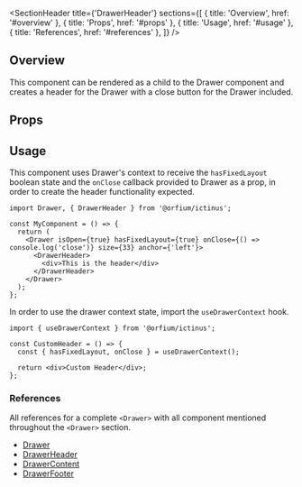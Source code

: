 
<Meta title="Updated Components/Drawer/DrawerHeader" />

<SectionHeader
  title={'DrawerHeader'}
  sections={[
    { title: 'Overview', href: '#overview' },
    { title: 'Props', href: '#props' },
    { title: 'Usage', href: '#usage' },
    { title: 'References', href: '#references' },
  ]}
/>

## Overview

This component can be rendered as a child to the Drawer component and creates a header for the Drawer with a close button for the Drawer included.

## Props

<ArgTypes of={DrawerHeader} />

## Usage

This component uses Drawer's context to receive the `hasFixedLayout` boolean state and the `onClose` callback provided to Drawer as a prop, in order to create the header functionality expected.

```
import Drawer, { DrawerHeader } from '@orfium/ictinus';

const MyComponent = () => {
  return (
    <Drawer isOpen={true} hasFixedLayout={true} onClose={() => console.log('close')} size={33} anchor={'left'}>
      <DrawerHeader>
        <div>This is the header</div>
      </DrawerHeader>
    </Drawer>
  );
};

```

In order to use the drawer context state, import the `useDrawerContext` hook.

```
import { useDrawerContext } from '@orfium/ictinus';

const CustomHeader = () => {
  const { hasFixedLayout, onClose } = useDrawerContext();

  return <div>Custom Header</div>;
};

```

### References

All references for a complete `<Drawer>` with all component mentioned throughout the `<Drawer>` section.

- [Drawer](../?path=/docs/updated-components-drawer-drawer--overview)
- [DrawerHeader](../?path=/docs/updated-components-drawer-drawerheader--overview)
- [DrawerContent](../?path=/docs/updated-components-drawer-drawercontent--overview)
- [DrawerFooter](../?path=/docs/updated-components-drawer-drawerfooter--overview)
